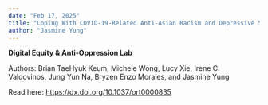 ```yaml
---
date: "Feb 17, 2025"
title: "Coping With COVID-19-Related Anti-Asian Racism and Depressive Symptoms: The Role of Social Support"
author: "Jasmine Yung"
---
```


**Digital Equity & Anti-Oppression Lab**

Authors: Brian TaeHyuk Keum, Michele Wong, Lucy Xie, Irene C. Valdovinos, Jung Yun Na, Bryzen Enzo Morales, and Jasmine Yung

Read here: <https://dx.doi.org/10.1037/ort0000835>
